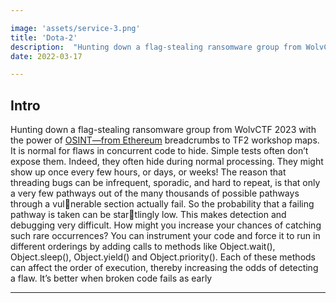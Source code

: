```yaml
---

image: 'assets/service-3.png'
title: 'Dota-2'
description:  "Hunting down a flag-stealing ransomware group from WolvCTF 2023 with the power of OSINT—from Ethereum breadcrumbs to TF2 workshop maps."
date: 2022-03-17

---
```


## Intro

Hunting down a flag-stealing ransomware group from WolvCTF 2023 with the power of 
[OSINT—from Ethereum](https://ctftime.org/team/175828) breadcrumbs to TF2 workshop maps.<br/>
It is normal for flaws in concurrent code to hide. Simple tests often don’t expose them.
Indeed, they often hide during normal processing. They might show up once every few
hours, or days, or weeks! 
The reason that threading bugs can be infrequent, sporadic, and hard to repeat, is that
only a very few pathways out of the many thousands of possible pathways through a vulnerable section actually fail. So the probability that a failing pathway is taken can be startlingly low. This makes detection and debugging very difficult.
How might you increase your chances of catching such rare occurrences? You can
instrument your code and force it to run in different orderings by adding calls to methods
like Object.wait(), Object.sleep(), Object.yield() and Object.priority().
Each of these methods can affect the order of execution, thereby increasing the odds
of detecting a flaw. It’s better when broken code fails as early

---

